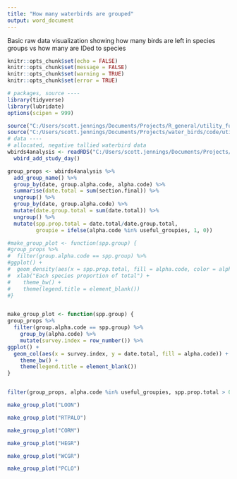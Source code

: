 ```yaml
---
title: "How many waterbirds are grouped"
output: word_document
---
```


Basic raw data visualization showing how many birds are left in species groups vs  how many are IDed to species

```r
knitr::opts_chunk$set(echo = FALSE)
knitr::opts_chunk$set(message = FALSE)
knitr::opts_chunk$set(warning = TRUE)
knitr::opts_chunk$set(error = TRUE)
```



```r


# packages, source ----
library(tidyverse)
library(lubridate)
options(scipen = 999)

source("C:/Users/scott.jennings/Documents/Projects/R_general/utility_functions/bird_utility_functions.r")
source("C:/Users/scott.jennings/Documents/Projects/water_birds/code/utility/waterbird_utility_functions.r")
# data ----
# allocated, negative tallied waterbird data
wbirds4analysis <- readRDS("C:/Users/scott.jennings/Documents/Projects/water_birds/data_files/working_rds/wbirds4analysis") %>% 
  wbird_add_study_day() 

group_props <- wbirds4analysis %>% 
  add_group_name() %>% 
  group_by(date, group.alpha.code, alpha.code) %>% 
  summarise(date.total = sum(section.final)) %>% 
  ungroup() %>% 
  group_by(date, group.alpha.code) %>% 
  mutate(date.group.total = sum(date.total)) %>% 
  ungroup() %>% 
  mutate(spp.prop.total = date.total/date.group.total,
         groupie = ifelse(alpha.code %in% useful_groupies, 1, 0))

#make_group_plot <- function(spp.group) {
#group_props %>% 
#  filter(group.alpha.code == spp.group) %>% 
#ggplot() +
#  geom_density(aes(x = spp.prop.total, fill = alpha.code, color = alpha.code)) +
#  xlab("Each species proportion of total") +
#    theme_bw() +
#    theme(legend.title = element_blank())
#}


make_group_plot <- function(spp.group) {
group_props %>% 
  filter(group.alpha.code == spp.group) %>% 
    group_by(alpha.code) %>% 
    mutate(survey.index = row_number()) %>% 
ggplot() +
  geom_col(aes(x = survey.index, y = date.total, fill = alpha.code)) +
    theme_bw() +
    theme(legend.title = element_blank())
}


filter(group_props, alpha.code %in% useful_groupies, spp.prop.total > 0.05) %>% view()
```


```r

make_group_plot("LOON")
```





```r
make_group_plot("RTPALO")


```








```r
make_group_plot("CORM") 


```








```r
make_group_plot("HEGR") 

```








```r
make_group_plot("WCGR")


```








```r
make_group_plot("PCLO") 

```






